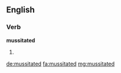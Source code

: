 ==English==

===Verb===
'''mussitated'''

# {{past of|mussitate}}

[[de:mussitated]]
[[fa:mussitated]]
[[mg:mussitated]]